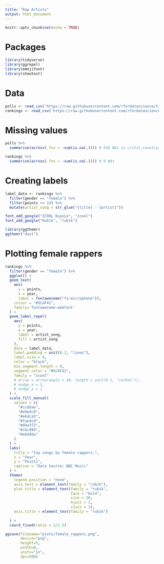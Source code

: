 ```yaml
---
title: "Rap Artists"
output: html_document
---
```


```r
knitr::opts_chunk$set(echo = TRUE)
```

# Packages

```r
library(tidyverse)
library(ggrepel)
library(emojifont)
library(showtext)
```

# Data

```r
polls <- read_csv('https://raw.githubusercontent.com/rfordatascience/tidytuesday/master/data/2020/2020-04-14/polls.csv')
rankings <- read_csv('https://raw.githubusercontent.com/rfordatascience/tidytuesday/master/data/2020/2020-04-14/rankings.csv')
```

# Missing values

```r
polls %>% 
  summarise(across(.fns = ~sum(is.na(.)))) # 530 NAs in critic_country2

rankings %>% 
  summarise(across(.fns = ~sum(is.na(.)))) # 0 NAs
```

# Creating labels 

```r
label_data <- rankings %>% 
  filter(gender == "female") %>% 
  filter(points >= 10) %>% 
  mutate(artist_song = str_glue("{title} - {artist}"))
```

```r
font_add_google("ZCOOL KuaiLe", "zcool")
font_add_google("Rubik", "rubik")

library(ggthemr)
ggthemr("dust")
```


# Plotting female rappers

```r
rankings %>% 
  filter(gender == "female") %>% 
  ggplot() +
  geom_text(
    aes(
      y = points, 
      x = year,
      label = fontawesome("fa-microphone")),
    colour = "#5C4F41",
    family='fontawesome-webfont'
  ) +
  geom_label_repel(
    aes(
      y = points, 
      x = year, 
      label = artist_song,
      fill = artist_song
    ), 
    data = label_data,
    label.padding = unit(0.2, "lines"), 
    label.size = 0,
    color = "black",
    min.segment.length = 0,
    segment.color = "#5C4F41",
    family = "zcool"
    # arrow = arrow(angle = 30, length = unit(0.1, "inches")),
    # nudge_x = 5,
    # nudge_y = 1
  ) +
  scale_fill_manual(
    values = c(
      "#ccd5ae",
      "#e9edc9",
      "#e6dca5",
      "#faedcd",
      "#d4a373",
      "#c6c98d",
      "#e6d4ba"
    )
  ) +
  labs(
    title = "top songs by female rappers.",
    x = "Year",
    y = "Points",
    caption = "Data Source: BBC Music"
  ) +
  theme(
    legend.position = "none",
    axis.text = element_text(family = "rubik"),
    plot.title = element_text(family = "rubik", 
                              face = "bold",
                              size = 20,
                              hjust = 1,
                              vjust = 1),
    axis.title = element_text(family = "rubik")
    
  ) +
  coord_fixed(ratio = 1/1.5)
```


```r
ggsave(filename="plots/female_rappers.png", 
       device="png", 
       height=5, 
       width=8, 
       units="in", 
       dpi=500)

```


